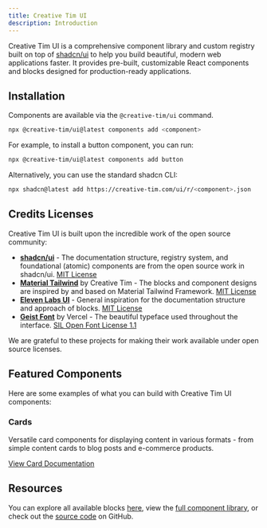 ```yaml
---
title: Creative Tim UI
description: Introduction
---
```


Creative Tim UI is a comprehensive component library and custom registry built on top of [shadcn/ui](https://ui.shadcn.com/) to help you build beautiful, modern web applications faster. It provides pre-built, customizable React components and blocks designed for production-ready applications.

## Installation

Components are available via the `@creative-tim/ui` command.

```bash
npx @creative-tim/ui@latest components add <component>
```

For example, to install a button component, you can run:

```bash
npx @creative-tim/ui@latest components add button
```

Alternatively, you can use the standard shadcn CLI:

```bash
npx shadcn@latest add https://creative-tim.com/ui/r/<component>.json
```

## Credits Licenses

Creative Tim UI is built upon the incredible work of the open source community:

- **[shadcn/ui](https://ui.shadcn.com/)** - The documentation structure, registry system, and foundational (atomic) components are from the open source work in shadcn/ui. [MIT License](https://github.com/shadcn-ui/ui/blob/main/LICENSE.md) 
- **[Material Tailwind](https://material-tailwind.com/v3)** by Creative Tim - The blocks and component designs are inspired by and based on Material Tailwind Framework. [MIT License](https://github.com/creativetimofficial/material-tailwind/blob/main/LICENSE.md) 
- **[Eleven Labs UI](https://github.com/elevenlabs/elevenlabs-ui)** - General inspiration for the documentation structure and approach of blocks. [MIT License](https://github.com/elevenlabs/ui/blob/main/LICENSE.md)
- **[Geist Font](https://vercel.com/font)** by Vercel - The beautiful typeface used throughout the interface.  [SIL Open Font License 1.1](https://github.com/vercel/geist-font/blob/main/LICENSE.txt)

We are grateful to these projects for making their work available under open source licenses.

## Featured Components

Here are some examples of what you can build with Creative Tim UI components:

### Cards

Versatile card components for displaying content in various formats - from simple content cards to blog posts and e-commerce products.

<ComponentPreview
  name="card-demo"
  title="Card Examples"
  hideCode={true}
  description="Multiple card variations including plain, blog, and e-commerce styles."
/>

[View Card Documentation](/docs/components/card)

## Resources

You can explore all available blocks [here](/blocks), view the [full component library](/docs/components), or check out the [source code](https://github.com/creativetimofficial/ui) on GitHub.
